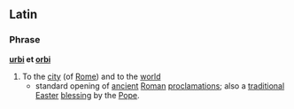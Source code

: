 ==Latin==
===Phrase===
'''[[urbi]] et [[orbi]]'''
#To the [[city]] (of [[Rome]]) and to the [[world]]
#* standard opening of [[ancient]] [[Roman]] [[proclamation]]s; also a [[traditional]] [[Easter]] [[blessing]] by the [[Pope]].